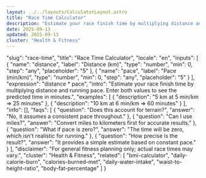 ```yaml
---
layout: ../../layouts/CalculatorLayout.astro
title: "Race Time Calculator"
description: "Estimate your race finish time by multiplying distance and running pace. Enter both values to see the predicted time in minutes."
date: 2025-09-13
updated: 2025-09-13
cluster: "Health & Fitness"
---
```


  "slug": "race-time",
  "title": "Race Time Calculator",
  "locale": "en",
  "inputs": [
    {
      "name": "distance",
      "label": "Distance (km)",
      "type": "number",
      "min": 0,
      "step": "any",
      "placeholder": "5"
    },
    {
      "name": "pace",
      "label": "Pace (min/km)",
      "type": "number",
      "min": 0,
      "step": "any",
      "placeholder": "5"
    }
  ],
  "expression": "distance * pace",
  "intro": "Estimate your race finish time by multiplying distance and running pace. Enter both values to see the predicted time in minutes.",
  "examples": [
    {
      "description": "5 km at 5 min/km ⇒ 25 minutes"
    },
    {
      "description": "10 km at 6 min/km ⇒ 60 minutes"
    }
  ],
  "info": [],
  "faqs": [
    {
      "question": "Does this account for terrain?",
      "answer": "No, it assumes a consistent pace throughout."
    },
    {
      "question": "Can I use miles?",
      "answer": "Convert miles to kilometers first for accurate results."
    },
    {
      "question": "What if pace is zero?",
      "answer": "The time will be zero, which isn't realistic for running."
    },
    {
      "question": "How precise is the result?",
      "answer": "It provides a simple estimate based on constant pace."
    }
  ],
  "disclaimer": "For general fitness planning only; actual race times may vary.",
  "cluster": "Health & Fitness",
  "related": [
    "bmi-calculator",
    "daily-calorie-burn",
    "calories-burned-met",
    "daily-water-intake",
    "waist-to-height-ratio",
    "body-fat-percentage"
  ]
}

<Calculator schema={schema} />
